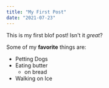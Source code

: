 ```yaml
---
title: "My First Post"
date: "2021-07-23"
---
```


This is my first blof post! Isn't it _great_?

Some of my **favorite** things are:

- Petting Dogs
- Eating butter
  - on bread
- Walking on Ice

